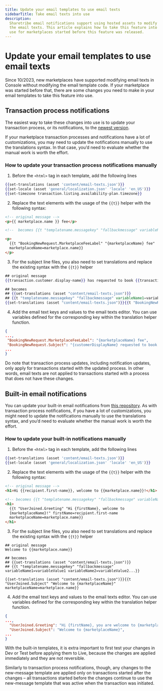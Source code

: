 ```yaml
---
title: Update your email templates to use email texts
sidebarTitle: Take email texts into use
description:
  Sharetribe email notifications support using hosted assets to modify
  the email texts. This article explains how to take this feature into
  use for marketplaces started before this feature was released.
---
```



# Update your email templates to use email texts

<Callout type="info">
  Since 10/2023, new marketplaces have supported modifying email texts
  in Console without modifying the email template code. If your
  marketplace was started before that, there are some changes you need
  to make in your email templates to take this feature into use.
</Callout>

## Transaction process notifications

The easiest way to take these changes into use is to update your
transaction process, or its notifications, to the
[newest version](https://github.com/sharetribe/web-template/tree/main/ext/transaction-processes).

If your marketplace transaction processes and notifications have a lot
of customizations, you may need to update the notifications manually to
use the translations syntax. In that case, you’d need to evaluate
whether the manual work is worth the effort.

### How to update your transaction process notifications manually

1. Before the `<html>` tag in each template, add the following lines

```handlebars
{{set-translations (asset 'content/email-texts.json')}}
{{set-locale (asset 'general/localization.json' 'locale' 'en_US')}}
{{set-timezone transaction.listing.availability-plan.timezone}}
```

2. Replace the text elements with the usage of the `{{t}}` helper with
   the following syntax:

```html
<!-- original message -->
<p>{{ marketplace.name }} fee</p>

<!--  becomes {{t "templatename.messagekey" "fallbackmessage" variableName1=variableValue1 variableName2=variableValue2... }} -->

<p>
  {{t "BookingNewRequest.MarketplaceFeeLabel" "{marketplaceName} fee"
  marketplaceName=marketplace.name}}
</p>
```

3. For the subject line files, you also need to set translations and
   replace the existing syntax with the `{{t}}` helper

```handlebars
## original message
{{transaction.customer.display-name}} has requested to book {{transaction.listing.title}}

## becomes
## {{set-translations (asset "content/email-texts.json")}}
## {{t "templatename.messagekey" "fallbackmessage" variableName1=variableValue1 variableName2=variableValue2...}}
{{set-translations (asset "content/email-texts.json")}}{{t "BookingNewRequest.Subject" "{customerDisplayName} requested to book {listingTitle}" customerDisplayName=transaction.customer.display-name listingTitle=transaction.listing.title}}
```

4. Add the email text keys and values to the email texts editor. You can
   use variables defined for the corresponding key within the
   translation helper function.

```json
{
...,
 "BookingNewRequest.MarketplaceFeeLabel": "{marketplaceName} fee",
 "BookingNewRequest.Subject": "{customerDisplayName} requested to book {listingTitle}",
...
}
```

Do note that transaction process updates, including notification
updates, only apply for transactions started with the updated process.
In other words, email texts are not applied to transactions started with
a process that does not have these changes.

## Built-in email notifications

You can update your built-in email notifications from
[this repository](https://github.com/sharetribe/built-in-email-templates).
As with transaction process notifications, if you have a lot of
customizations, you might need to update the notifications manually to
use the translations syntax, and you’d need to evaluate whether the
manual work is worth the effort.

### How to update your built-in notifications manually

1. Before the `<html>` tag in each template, add the following lines

```handlebars
{{set-translations (asset 'content/email-texts.json')}}
{{set-locale (asset 'general/localization.json' 'locale' 'en_US')}}
```

2. Replace the text elements with the usage of the `{{t}}` helper with
   the following syntax:

```html
<!-- original message -->
<h1>Hi {{recipient.first-name}}, welcome to {{marketplace.name}}!</h1>

<!-- becomes {{t "templatename.messagekey" "fallbackmessage" variableName1=variableValue1 variableName2=variableValue2... }} -->
<h1>
  {{t "UserJoined.Greeting" "Hi {firstName}, welcome to
  {marketplaceName}!" firstName=recipient.first-name
  marketplaceName=marketplace.name}}
</h1>
```

3. For the subject line files, you also need to set translations and
   replace the existing syntax with the `{{t}}` helper

```
## original message
Welcome to {{marketplace.name}}

## becomes
## {{set-translations (asset "content/email-texts.json")}}
## {{t "templatename.messagekey" "fallbackmessage" variableName1=variableValue1 variableName2=variableValue2...}}

{{set-translations (asset "content/email-texts.json")}}{{t "UserJoined.Subject" "Welcome to {marketplaceName}" marketplaceName=marketplace.name}}
```

4. Add the email text keys and values to the email texts editor. You can
   use variables defined for the corresponding key within the
   translation helper function.

```json
{
...,
  "UserJoined.Greeting": "Hi {firstName}, you are welcome to {marketplaceName}!",
  "UserJoined.Subject": "Welcome to {marketplaceName}",
...
}
```

With the built-in templates, it is extra important to first test your
changes in Dev or Test before applying them to Live, because the changes
are applied immediately and they are not reversible.

Similarly to transaction process notifications, though, any changes to
the new-message template are applied only on transactions started after
the changes – all transactions started before the changes continue to
use the new-message template that was active when the transaction was
initiated.
